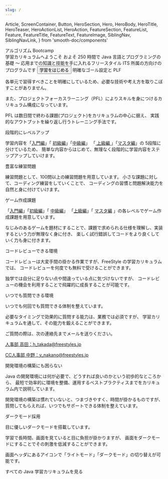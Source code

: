 ```yaml
---
slug: /
---
```


  Article,
  ScreenContainer,
  Button,
  HeroSection,
  Hero,
  HeroBody,
  HeroTitle,
  HeroTeaser,
  HeroActionList,
  HeroAction,
  FeatureSection,
  FeatureList,
  Feature,
  FeatureTitle,
  FeatureText,
  FeatureImage,
  SiblingNav,
  SiblingNavLink,
} from 'smooth-doc/components'

<HeroSection>
  <ScreenContainer>
    <Hero backgroundImageURL={heroBackgroundURL}>
      <HeroBody>
        <HeroTitle>アルゴリズム Bootcamp <br/> 学習カリキュラムへようこそ</HeroTitle>
        <HeroTeaser>
          およそ 250 時間で Java 言語とプログラミングの 基礎 ～
          応用までの知識と技能を手に入れるフリースタイル ITS
          所属の方向けのプログラムです
        </HeroTeaser>
        <HeroActionList>
          <HeroAction>
            <Button as={Link} to="/home/">学習をはじめる</Button>
          </HeroAction>
        </HeroActionList>
      </HeroBody>
    </Hero>
  </ScreenContainer>
</HeroSection>
<FeatureSection>
  <FeatureList>
    <Feature>
      <FeatureImage src={registryEditorImageURL} />
      <FeatureTitle>明確なゴール設定と PLF</FeatureTitle>
      <FeatureText>
        <p>
          各単元で習得すべきことを明確にしているため、必要な技術や考え方を取りこぼすことがありません。
        </p>
        <p>
          また、プロジェクトフォーカスラーニング（PFL）によりスキルを身につけるカリキュラム構成になっています。
        </p>
        <p>
          PFL は数日間で終わる課題(プロジェクト)をカリキュラムの中心に据え、
          実践的なアウトプットを繰り返し行うトレーニング手法です。
        </p>
      </FeatureText>
    </Feature>
    <Feature>
      <FeatureImage src={markdownImageURL} />
      <FeatureTitle>段階的にレベルアップ</FeatureTitle>
      <FeatureText>
        <p>
          学習内容を「<a href="./entry/01-variable">入門編</a>」「
          <a href="./primary/01-explaining-variable">初級編</a>」「<a href="./mid/01-object-oriented-programming">中級編</a>」 「<a href="./advanced/01-inheritance">
            上級編
          </a>」「<a href="./master/01-exception-type-and-way-to-catch">マスタ編</a>」の 5段階に分けているため、 簡単な内容からはじめて、無理なく段階的に学習内容をステップアップしていけます。
        </p>
      </FeatureText>
    </Feature>
    <Feature>
      <FeatureImage src={webDesignImageURL} />
      <FeatureTitle>豊富な練習問題</FeatureTitle>
      <FeatureText>
        <p>
          練習問題として、100問以上の練習問題を用意しています。
          小さな課題に対して、コーディング練習をしていくことで、
          コーディングの習慣と問題解決能力を自然と身に付けていけます。
        </p>
      </FeatureText>
    </Feature>
    <Feature>
      <FeatureImage src={moduleImageURL} />
      <FeatureTitle>ゲーム作成課題</FeatureTitle>
      <FeatureText>
        <p>
          「<a href="./entry/01-variable">入門編</a>」「<a href="./primary/01-explaining-variable">初級編</a>」「
          <a href="./mid/01-object-oriented-programming">中級編</a>」 「<a href="./advanced/01-inheritance">上級編</a>」「
          <a href="./master/01-exception-type-and-way-to-catch">マスタ編</a>
          」の各レベルでゲーム作成課題を用意しています。
        </p>
        <p>
          なじみのあるゲームを題材にすることで、課題で求められる仕様を理解し、実装するという力が無理なく身に付き、
          楽しく試行錯誤してコードをより良くしていく力も身に付きます。
        </p>
      </FeatureText>
    </Feature>
    <Feature>
      <FeatureImage src={codeImageURL} />
      <FeatureTitle>コードレビューできる環境</FeatureTitle>
      <FeatureText>
        <p>
          コードレビューは大変手間の掛かる作業ですが、FreeStyle
          の学習カリキュラムでは、
          コードレビューを何度でも無料で受けることができます。
        </p>
        <p>
          独学では自分に足りない点や間違っている点に気づけないですが、
          コードレビューの機会を利用することで飛躍的に成長することが可能です。
        </p>
      </FeatureText>
    </Feature>
    <Feature>
      <FeatureImage src={systemTaskImageURL} />
      <FeatureTitle>いつでも質問できる環境</FeatureTitle>
      <FeatureText>
        <p>いつでも何回でも質問できる体制を整えています。</p>
        <p>
          必要なタイミングで効果的に質問する能力は、業務では必須ですが、
          学習カリキュラムを通して、その能力を鍛えることができます。
        </p>
        <p>
          ご質問の際は、次の連絡先までメールを送りください。
        </p>
        <a href="mailto:h_takada@freestyles.jp?cc=y_nakano@freestyles.jp">
          <p>
            人事部 高田：h_takada@freestyles.jp
          </p>
          <p>
            CC人事部 中野：y_nakano@freestyles.jp
          </p>
        </a>
      </FeatureText>
    </Feature>
    <Feature>
      <FeatureImage src={inspectCodeImageURL} />
      <FeatureTitle>開発環境の構築にも困らない</FeatureTitle>
      <FeatureText>
        <p>
          Java
          の開発環境には何が必要で、どうすれば良いのかという初歩的なところから、
          最短で効率的に環境を整備、運用するベストプラクティスまでをカリキュラム内で説明しています。
        </p>
        <p>
          開発環境の構築は慣れていないと、つまづきやすく、時間が掛かるものですが、
          質問してもらえれば、いつでもサポートできる体制を整えています。
        </p>
      </FeatureText>
    </Feature>
    <Feature>
      <FeatureImage src={variableImageURL} />
      <FeatureTitle>ダークモード採用</FeatureTitle>
      <FeatureText>
        <p>目に優しいダークモードを搭載しています。</p>
        <p>
          学習で長時間、画面を見ていると目に負担が掛かりますが、
          画面をダークモードにすることでその刺激を低減することができます。
        </p>
        <p>
          画面ヘッダにあるアイコンで「ライトモード」「ダークモード」の切り替えが可能です。
        </p>
      </FeatureText>
    </Feature>
  </FeatureList>
</FeatureSection>
<ScreenContainer as="section" py={5}>
  <Article>
    <GettingStarted />
    <SiblingNav>
      <SiblingNavLink type="next" to="/home/">
        すべての Java 学習カリキュラムを見る
      </SiblingNavLink>
    </SiblingNav>
  </Article>
</ScreenContainer>
